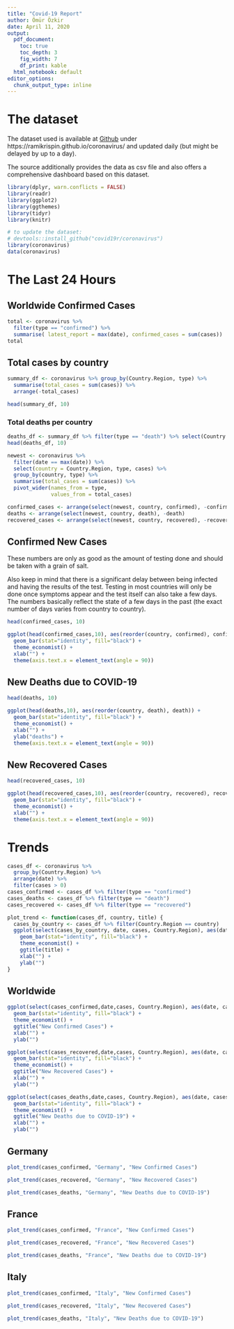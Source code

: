 ```yaml
---
title: "Covid-19 Report"
author: Ömür Özkir
date: April 11, 2020
output:
  pdf_document:
    toc: true
    toc_depth: 3
    fig_width: 7
    df_print: kable
  html_notebook: default
editor_options: 
  chunk_output_type: inline
---
```


\clearpage
# The dataset

The dataset used is available at [Github](https://ramikrispin.github.io/coronavirus/) under https://ramikrispin.github.io/coronavirus/ and updated daily (but might be delayed by up to a day).

The source additionally provides the data as csv file and also offers a comprehensive dashboard based on this dataset.

```r
library(dplyr, warn.conflicts = FALSE)
library(readr)
library(ggplot2)
library(ggthemes)
library(tidyr)
library(knitr)

# to update the dataset:
# devtools::install_github("covid19r/coronavirus")
library(coronavirus)
data(coronavirus)
```


# The Last 24 Hours

## Worldwide Confirmed Cases

```r
total <- coronavirus %>% 
  filter(type == "confirmed") %>% 
  summarise( latest_report = max(date), confirmed_cases = sum(cases))
total
```

## Total cases by country

```r
summary_df <- coronavirus %>% group_by(Country.Region, type) %>%
  summarise(total_cases = sum(cases)) %>%
  arrange(-total_cases)

head(summary_df, 10)
```

### Total deaths per country

```r
deaths_df <- summary_df %>% filter(type == "death") %>% select(Country.Region, total_cases)
head(deaths_df, 10)
```


```r
newest <- coronavirus %>% 
  filter(date == max(date)) %>%
  select(country = Country.Region, type, cases) %>%
  group_by(country, type) %>%
  summarise(total_cases = sum(cases)) %>%
  pivot_wider(names_from = type,
              values_from = total_cases)

confirmed_cases <- arrange(select(newest, country, confirmed), -confirmed)
deaths <- arrange(select(newest, country, death), -death)
recovered_cases <- arrange(select(newest, country, recovered), -recovered)
```

\clearpage
## Confirmed New Cases

These numbers are only as good as the amount of testing done and should be taken with a grain of salt.

Also keep in mind that there is a significant delay between being infected and having the results of the test.
Testing in most countries will only be done once symptoms appear and the test itself can also take a few days.
The numbers basically reflect the state of a few days in the past (the exact number of days varies from country to country).

```r
head(confirmed_cases, 10)
```

```r
ggplot(head(confirmed_cases,10), aes(reorder(country, confirmed), confirmed)) + 
  geom_bar(stat="identity", fill="black") +
  theme_economist() + 
  xlab("") + 
  theme(axis.text.x = element_text(angle = 90))
```


\clearpage
## New Deaths due to COVID-19

```r
head(deaths, 10)
```

```r
ggplot(head(deaths,10), aes(reorder(country, death), death)) + 
  geom_bar(stat="identity", fill="black") +
  theme_economist() + 
  xlab("") + 
  ylab("deaths") +
  theme(axis.text.x = element_text(angle = 90))
```

\clearpage
## New Recovered Cases

```r
head(recovered_cases, 10)
```


```r
ggplot(head(recovered_cases,10), aes(reorder(country, recovered), recovered)) +
  geom_bar(stat="identity", fill="black") +
  theme_economist() + 
  xlab("") + 
  theme(axis.text.x = element_text(angle = 90))
```

\clearpage

# Trends

```r
cases_df <- coronavirus %>% 
  group_by(Country.Region) %>% 
  arrange(date) %>% 
  filter(cases > 0)
cases_confirmed <- cases_df %>% filter(type == "confirmed")
cases_deaths <- cases_df %>% filter(type == "death")
cases_recovered <- cases_df %>% filter(type == "recovered")
```

```r
plot_trend <- function(cases_df, country, title) {
  cases_by_country <- cases_df %>% filter(Country.Region == country)
  ggplot(select(cases_by_country, date, cases, Country.Region), aes(date, cases)) + 
    geom_bar(stat="identity", fill="black") +
    theme_economist() +
    ggtitle(title) +
    xlab("") +
    ylab("")
}
```

## Worldwide

```r
ggplot(select(cases_confirmed,date,cases, Country.Region), aes(date, cases)) + 
  geom_bar(stat="identity", fill="black") +
  theme_economist() +
  ggtitle("New Confirmed Cases") +
  xlab("") +
  ylab("")
```

```r
ggplot(select(cases_recovered,date,cases, Country.Region), aes(date, cases)) + 
  geom_bar(stat="identity", fill="black") +
  theme_economist() +
  ggtitle("New Recovered Cases") +
  xlab("") +
  ylab("")
```

```r
ggplot(select(cases_deaths,date,cases, Country.Region), aes(date, cases)) + 
  geom_bar(stat="identity", fill="black") +
  theme_economist() +
  ggtitle("New Deaths due to COVID-19") +
  xlab("") +
  ylab("")
```

\clearpage

## Germany

```r
plot_trend(cases_confirmed, "Germany", "New Confirmed Cases")
```


```r
plot_trend(cases_recovered, "Germany", "New Recovered Cases")
```

```r
plot_trend(cases_deaths, "Germany", "New Deaths due to COVID-19")
```
\clearpage

## France

```r
plot_trend(cases_confirmed, "France", "New Confirmed Cases")
```

```r
plot_trend(cases_recovered, "France", "New Recovered Cases")
```


```r
plot_trend(cases_deaths, "France", "New Deaths due to COVID-19")
```

\clearpage

## Italy

```r
plot_trend(cases_confirmed, "Italy", "New Confirmed Cases")
```

```r
plot_trend(cases_recovered, "Italy", "New Recovered Cases")
```

```r
plot_trend(cases_deaths, "Italy", "New Deaths due to COVID-19")
```